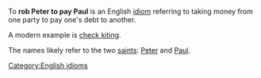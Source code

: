 To '''rob Peter to pay Paul''' is an English [[idiom]] referring to taking money from one party to pay one's debt to another.

A modern example is [[check kiting]].

The names likely refer to the two [[saint]]s: [[Saint Peter|Peter]] and [[Saint Paul|Paul]].

[[Category:English idioms]]
{{lang-stub}}
{{vocab-stub}}